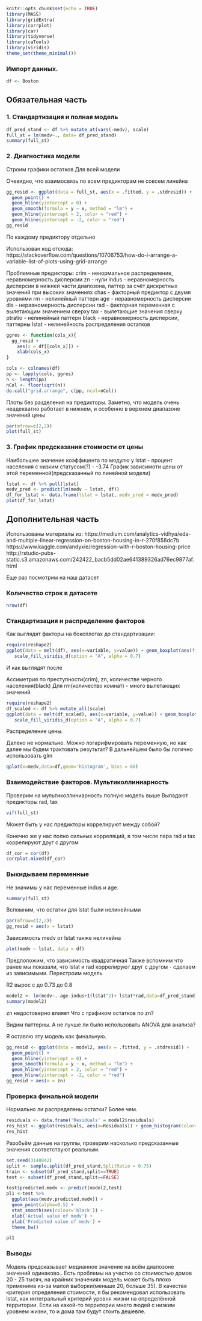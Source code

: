 

```r
knitr::opts_chunk$set(echo = TRUE)
library(MASS)
library(gridExtra)
library(corrplot)
library(car)
library(tidyverse)
library(caTools)
library(viridis)
theme_set(theme_minimal())
```

### Импорт данных. 

```r
df <- Boston
```
## Обязательная часть
### 1. Cтандартизация и полная модель

```r
df_pred_stand <- df %>% mutate_at(vars(-medv), scale)
full_st = lm(medv~., data= df_pred_stand)
summary(full_st)

```

### 2. Диагностика модели

Строим графики остатков
Для всей модели

Очевидно, что взаимосвязь по всем предикторам не совсем линейна

```r

gg_resid <- ggplot(data = full_st, aes(x = .fitted, y = .stdresid)) + 
  geom_point() + 
  geom_hline(yintercept = 0) +
  geom_smooth(formula = y ~ x, method = "lm") +
  geom_hline(yintercept = 2, color = "red") +
  geom_hline(yintercept = -2, color = "red")
gg_resid

```

По каждому предиктору отдельно

Использован код отсюда:
https://stackoverflow.com/questions/10706753/how-do-i-arrange-a-variable-list-of-plots-using-grid-arrange

Проблемные предикторы:
crim - ненормальное распределение, неравномерность дисперсии
zn - нули
indus - неравномерность дисперсии в нижней части диапозона, паттер за счёт дискретных значений при высоких значениях
chas - факторный предиктор с двумя уровнями
rm - нелинейный паттерн
age - неравномерность дисперсии
dis - неравномерность дисперсии
rad - факторная переменная с вылетающим значением сверху
tax - вылетающие значения сверху
ptratio - нелинейный паттерн
black - неравномерность дисперсии, паттерны
lstat - нелинейность распределения остатков


```r

ggres <- function(cols_x){
  gg_resid + 
    aes(x = df[[cols_x]]) + 
    xlab(cols_x)
}

cols <- colnames(df)
pp <- lapply(cols, ggres)
n <- length(pp)
nCol <- floor(sqrt(n))
do.call("grid.arrange", c(pp, ncol=nCol))

```

Плоты без разделения на предикторы.
Заметно, что модель очень неадекватно работает в нижнем, и особенно в верхнем диапазоне значений цены

```r


par(mfrow=c(2,2))
plot(full_st)

```

### 3. График предсказания стоимости от цены

Наибольшее значение коэффицента по модулю у lstat - процент населения с низким статусом(?) - -3.74
График зависимоти цены от этой переменной(предсказанный по линейной модели)


```r

lstat <- df %>% pull(lstat)
medv_pred <- predict(lm(medv ~ lstat, df))
df_for_lstat <- data.frame(lstat = lstat, medv_pred = medv_pred)
plot(df_for_lstat)

```

## Дополнительная часть

Использованы материалы из:
https://medium.com/analytics-vidhya/eda-and-multiple-linear-regression-on-boston-housing-in-r-270f858dc7b
https://www.kaggle.com/andyxie/regression-with-r-boston-housing-price
http://rstudio-pubs-static.s3.amazonaws.com/242422_bacb5dd02ae641389326ad76ec9877af.html

Еще раз посмотрим на наш датасет

### Количество строк в датасете

```r
nrow(df)
```


### Стандартизация и распределение факторов

Как выглядят факторы на боксплотах до стандартизации:

```r
require(reshape2)
ggplot(data = melt(df), aes(x=variable, y=value)) + geom_boxplot(aes(fill=variable)) +
   scale_fill_viridis_d(option = "A", alpha = 0.7)
```
И как выглядят после

Ассиметрия по преступности(crim), zn, количестве черного населения(black)
Для rm(количество комнат) - много вылетающих значений

```r
require(reshape2)
df_scaled <- df %>% mutate_all(scale)
ggplot(data = melt(df_scaled), aes(x=variable, y=value)) + geom_boxplot(aes(fill=variable)) +
   scale_fill_viridis_d(option = "A", alpha = 0.7)

```

Распределение цены.

Далеко не нормально.
Можно логарифмировать переменную, но как далее мы будем трактовать резутьтат?
В дальнейшем было бы логично использовать glm

```r

qplot(x=medv,data=df,geom='histogram', bins = 60)

```

### Взаимодействие факторов. Мультиколлиниарность

Проверим на мультиколлиниарность полную модель выше
Выпадают предикторы rad, tax

```r

vif(full_st)

```

Может быть у нас предикторы коррелируют между собой?

Конечно же у нас полно сильных корреляций, в том числе пара rad и tax коррелируют друг с другом

```r

df_cor = cor(df)
corrplot.mixed(df_cor)

```

### Выкидываем переменные

Не значимы у нас переменные indus и age.

```r

summary(full_st)

```

Вспомним, что остатки для lstat были нелинейными

```r


par(mfrow=c(2,2))
gg_resid + aes(x = lstat)

```

Зависимость medv от lstat также нелинейна

```r
plot(medv ~ lstat, data = df)
```
Предположим, что зависимость квадратичная
Также вспомним что ранее мы показали, что lstat и rad коррелируют друг с другом - сделаем из зависимыми.
Перестроим модель

R2 вырос с до 0.73 до 0.8

```r
model2 <- lm(medv~.-age-indus+I(lstat^2)+ lstat*rad,data=df_pred_stand)
summary(model2)
```

zn недостоверно влияет
Что с графиком остатков по zn?

Видим паттерны. А не лучше ли было использовать ANOVA для анализа?

Я оставлю эту модель как финальную.

```r
gg_resid <- ggplot(data = model2, aes(x = .fitted, y = .stdresid)) + 
  geom_point() + 
  geom_hline(yintercept = 0) +
  geom_smooth(formula = y ~ x, method = "lm") +
  geom_hline(yintercept = 2, color = "red") +
  geom_hline(yintercept = -2, color = "red")
gg_resid + aes(x = zn)
```

### Проверка финальной модели

Нормально ли распределены остатки?
Более чем.


```r
residuals <- data.frame('Residuals' = model2$residuals)
res_hist <- ggplot(residuals, aes(x=Residuals)) + geom_histogram(color='black', fill='#de7065ff') + ggtitle('Histogram of Residuals')
res_hist
```

Разобьём данные на группы, проверим насколько предсказанные значения соответствуют реальным.



```r

set.seed(3148842)
split <- sample.split(df_pred_stand,SplitRatio = 0.75) 
train <- subset(df_pred_stand,split==TRUE)
test <- subset(df_pred_stand,split==FALSE)

test$predicted.medv <- predict(model2,test)
pl1 <-test %>% 
  ggplot(aes(medv,predicted.medv)) +
  geom_point(alpha=0.5) + 
  stat_smooth(aes(colour='black')) +
  xlab('Actual value of medv') +
  ylab('Predicted value of medv') +
  theme_bw()

pl1

```

### Выводы

Модель  предсказывает медианное значение на всём диапозоне значений одинаково..
Есть проблемы на участке со стоимостью домов 20 - 25 тысяч, на крайних значениях модель может быть плохо применима из-за малой выборки(меньше 20, больше 35).
В качестве критерия определения стоимости, я бы рекомендовал использовать lstat, как интегральный критерий уровня жизни на определённой территории. Если на какой-то территории много людей с низким уровнем жизни, то и дома там будут стоить дешевле.
